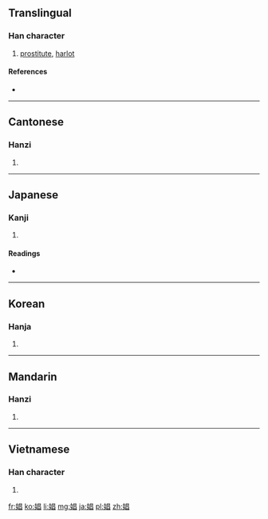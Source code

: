 ==Translingual==

===Han character===
{{Han char|rn=38|rad=女|as=08|sn=11|four=4646<sub>0</sub>|canj=女日日 (VAA)|ids=⿰[[女]][[昌]]}}

# [[prostitute]], [[harlot]]

====References====
* {{Han ref|kx=0263.400|dkj=06376|dj=0530.270|hdz=21057.150|uh=5A3C|ud=23100|bh=B140|bd=45376}}

----

==Cantonese==

===Hanzi===
{{yue-hanzi|jyut=|y=[[cheung1]]}}

# {{defn|lang=yue|sort=女08}}

----

==Japanese==

===Kanji===
{{ja-kanji|grade=|rs=女08}}

# {{defn|lang=ja|sort=女08}}

====Readings====
* {{ja-readings|on=[[しょう]] (shō)|kun=[[あそびめ]] (asobime)}}

----

==Korean==

===Hanja===
{{ko-hanja|hangeul=창|rv=chang|mr=ch'ang}}

# {{defn|lang=ko|sort=女08}}

----

==Mandarin==

===Hanzi===
{{cmn-hanzi|pin=[[chāng]] ([[chang1]])|wg=[[ch'ang]]<sup>1</sup>}}

# {{defn|lang=cmn|sort=女08}}

----

==Vietnamese==

===Han character===
{{vi-hantu|[[xướng]]|rs=女08}}

# {{defn|lang=vi|sort=女08}}

[[fr:娼]]
[[ko:娼]]
[[li:娼]]
[[mg:娼]]
[[ja:娼]]
[[pl:娼]]
[[zh:娼]]